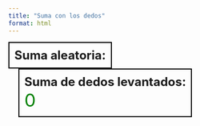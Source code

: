 ```yaml
---
title: "Suma con los dedos"
format: html
---
```


<div id="p5-sketch">
  <div id="canvas-container"></div>
</div>
<div id="sum-box" style="display: inline-block; vertical-align: top; margin-right: 20px; padding: 10px; border: 2px solid #000; font-size: 24px;">
  <strong>Suma aleatoria:</strong>
  <div id="random-sum" style="font-size: 36px; color: blue;"></div>
</div>
<div id="result-box" style="display: inline-block; vertical-align: top; margin-left: 20px; padding: 10px; border: 2px solid #000; font-size: 24px;">
  <strong>Suma de dedos levantados:</strong>
  <div id="fingers-result" style="font-size: 36px; color: green;">0</div>
</div>
<script src="https://cdnjs.cloudflare.com/ajax/libs/p5.js/1.9.4/p5.min.js"></script>
<script src="https://unpkg.com/ml5@1/dist/ml5.min.js"></script>

<script>
(function() {
  let handPose;
  let video;
  let hands = [];
  let currentSum;
  let sumCorrect = false;

  const sketch = (p) => {

    let lastDetectionTime = 0; // Time when fingers were last detected
    const detectionInterval = 1250; // Interval in milliseconds (1000 ms = 1 second)

    
    p.preload = function() {
      // Load the handPose model
      handPose = ml5.handPose();
    };

    p.setup = function() {
      // Create a canvas and attach it to the 'canvas-container'
      p.createCanvas(640, 480).parent('canvas-container');
      currentSum = generateRandomSum();
      // Create the webcam video and hide it
      video = p.createCapture(p.VIDEO);
      video.size(640, 480);
      video.hide();
      // Start detecting hands from the webcam video
      handPose.detectStart(video, gotHands);
    };

    p.draw = function() {
        // Draw the webcam video
        p.image(video, 0, 0, p.width, p.height);

        // Draw all the tracked hand points
        for (let i = 0; i < hands.length; i++) {
            let hand = hands[i];
            for (let j = 0; j < hand.keypoints.length; j++) {
                let keypoint = hand.keypoints[j];
                p.fill(0, 255, 0);
                p.noStroke();
                p.circle(keypoint.x, keypoint.y, 10);
            }
        }

        // Check if enough time has passed to detect fingers
        if (p.millis() - lastDetectionTime > detectionInterval) {
            lastDetectionTime = p.millis(); // Update last detection time
            detectFingers(); // Call function to detect fingers
        }
    };


    function generateRandomSum() {
      const num1 = Math.floor(Math.random() * 6); 
      const num2 = Math.floor(Math.random() * 6); 
      const sum = num1 + num2;
      document.getElementById('random-sum').innerText = `${num1} + ${num2}`;
      return sum;
    }


    // Callback function for when handPose outputs data
    function detectFingers() {
        if (hands[0] != undefined) {
            let middle = verifyStretchedFinger(hands[0], 2);
            let index = verifyStretchedFinger(hands[0], 1);
            let thumb = verifyStretchedFinger(hands[0], 0);
            let ring = verifyStretchedFinger(hands[0], 3);
            let pinky = verifyStretchedFinger(hands[0], 4);
            
            let fingers = [middle, index, thumb, ring, pinky];
            
            fingersRaised(fingers);
        }

        if (hands[0] != undefined && hands[1] != undefined) {
            let middle = verifyStretchedFinger(hands[0], 2);
            let index = verifyStretchedFinger(hands[0], 1);
            let thumb = verifyStretchedFinger(hands[0], 0);
            let ring = verifyStretchedFinger(hands[0], 3);
            let pinky = verifyStretchedFinger(hands[0], 4);
            let middleR = verifyStretchedFinger(hands[1], 2);
            let indexR = verifyStretchedFinger(hands[1], 1);
            let thumbR = verifyStretchedFinger(hands[1], 0);
            let ringR = verifyStretchedFinger(hands[1], 3);
            let pinkyR = verifyStretchedFinger(hands[1], 4);
            
            let fingers = [middle, index, thumb, ring, pinky, middleR, indexR, thumbR, ringR, pinkyR];
            
            fingersRaised(fingers);
        }

        if (hands[1] != undefined) {
            let middleR = verifyStretchedFinger(hands[1], 2);
            let indexR = verifyStretchedFinger(hands[1], 1);
            let thumbR = verifyStretchedFinger(hands[1], 0);
            let ringR = verifyStretchedFinger(hands[1], 3);
            let pinkyR = verifyStretchedFinger(hands[1], 4);

            let fingers = [middleR, indexR, thumbR, ringR, pinkyR];
            
            fingersRaised(fingers);
        }
    }

    function verifyStretchedFinger(hand, index) {
      switch (index) {
        case 0:
          if (calculateDistance(hand.thumb_cmc, hand.thumb_tip) < 100) return false;
          return true;
        case 1:
          if (hand.index_finger_pip.y - hand.index_finger_tip.y < 1) return false;
          return true;
        case 2:
          if (hand.middle_finger_pip.y - hand.middle_finger_tip.y < 1) return false;
          return true;
        case 3:
          if (hand.ring_finger_pip.y - hand.ring_finger_tip.y < 1) return false;
          return true;
        case 4:
          if (hand.pinky_finger_pip.y - hand.pinky_finger_tip.y < 1) return false;
          return true;
      }
    }

    function fingersRaised(fingers) {
      let fingersRaised = 0;
      for (let i = 0; i < fingers.length; i++) {
        if (fingers[i]) {
          fingersRaised++;
        }
      }
      document.getElementById('fingers-result').innerText = fingersRaised;

      if (fingersRaised === currentSum && !sumCorrect) {
        sumCorrect = true; 
        
        document.getElementById('result-box').style.borderColor = 'green';
        document.getElementById('result-box').style.backgroundColor = 'lightgreen';
        
        setTimeout(() => {
          document.getElementById('result-box').style.borderColor = '#000';
          document.getElementById('result-box').style.backgroundColor = '#fff';
          currentSum = generateRandomSum();
          document.getElementById('fingers-result').innerText = 0; 
          sumCorrect = false; 
        }, 2000);
      } else {
        document.getElementById('fingers-result').innerText = fingersRaised;
      }

    }

    function calculateDistance(p1, p2) {
      return Math.sqrt(Math.pow(p2.x - p1.x, 2) + Math.pow(p2.y - p1.y, 2));
    }
  };

  new p5(sketch);
})();
</script>
